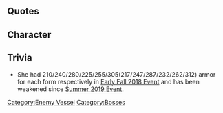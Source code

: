 {{Enemy/Header}}
==Quotes==
{{Abyssquote|Clip1 = {{Audio|file=French Battleship Princess Intro.ogg}}<br>{{Audio|file=French Battleship Princess Broken Form Intro.ogg}}
|開幕前 = コナクテ……イイ…ノニ……ッ。
<br/>シツコイ…ヒト……。<br>
キ・ラ・イッ……！(Final Form)
|EN1 = Don't have to come here....
<br/>I DON’T like persistent people...! (Final form)
|Clip0 = {{Audio|file=French Battleship Princess Attack.ogg}}<br>{{Audio|file=French Battleship Princess Broken Form Attack.ogg}}
|砲撃 = ドキナサイ…。<br>ジャマナノヨ…。(Final Form)
|EN0 = Get out here... <br>You're obstacle... (Final form)
|Clip2 = {{Audio|file=French Battleship Princess Damaged.ogg}}<br>{{Audio|file=French Battleship Princess Broken Form Damaged.ogg}}
|被弾 = ヤメテ…。<br/>クダラナイコ…。ダメネ…。(Final Form)
|EN2 = Stop it... <br/>Worthless girls... You're useless... (Final form)
|Clip3 = {{Audio|file=French Battleship Princess Prefinal Sunk.ogg}}<br>{{Audio|file=French Battleship Princess Damaged.ogg}}
<br>{{Audio|file=French Battleship Princess Broken Form Sunk.ogg}}
<br>{{Audio|file=French Battleship Princess Broken Form Damaged.ogg}}
|昼戦終了時 = Adieu…　ウソデショ……。ワタシ…マダ…ナニモ……
ソウカ…ホントウハ……チガウノネ？　テキハ…いない、のね？ (Normal sunk line)

<br>ヤメテ…。( Summer 2019 Event)

<br/>アラ…ソウナノ…。コレデ…オワリ？マタ…ワタシ…ナニモ…ナニモ…。ソノ…エガオハ…ナニ…？ソウカ、ソウ…そうよね。Mon amiral… (Final sunk line)

<br>クダラナイコ…。ダメネ…。(Final  sunk line in Summer 2019 Event)
|EN3 = Adieu... This can't be... I... have yet to... Right. In truth, that was not so... Enemy... does not... exist... (Normal sunk line)

<br>Stop it...( Summer 2019 Event)

<br/>Oh my... Is it so..? Is this the end..? I... have yet to do again... yet to... What is this smile...?
I see. yes... Don't you think so...? Mon amiral. (Final sunk line)

<br>Worthless girls... You're useless... (Final  sunk line in Summer 2019 Event)
}}

==Character==
==Trivia==
* She had 210/240/280/225/255/305(217/247/287/232/262/312) armor for each form respectively in [[Early Fall 2018 Event]] and has been weakened since [[Summer 2019 Event]].
{{Enemy/Footer}}
[[Category:Enemy Vessel]]
[[Category:Bosses]]